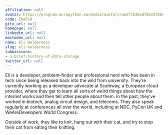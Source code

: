 ```yaml
---
affiliation: null
avatar: https://program.europython.eu/media/avatars/aeef7b38adf063370662bc96aa051080_BD0zth9.jpg
code: EKA3S9
gitx_url: null
homepage: null
linkedin_url: null
mastodon_url: null
name: Eli Holderness
slug: eli-holderness
submissions:
- a-brief-history-of-data-storage
twitter_url: null
---
```


Eli is a developer, problem-finder and professional nerd who has been in tech since being released back into the wild from university. They’re currently working as a developer advocate at Scaleway, a European cloud provider, where they get to learn all sorts of weird things about how the internet works and then tell other people about them. In the past, they’ve worked in biotech, analog circuit design, and telecoms. They also speak regularly at conferences all over the world, including at NDC, PyCon UK and WeAreDevelopers World Congress.

Outside of work, they like to knit, hang out with their cat, and try to stop their cat from eating their knitting.
